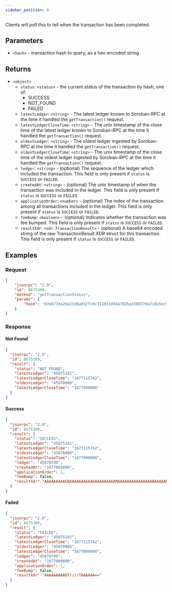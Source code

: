 ```yaml
---
sidebar_position: 8
---
```


Clients will poll this to tell when the transaction has been completed.


## Parameters

- `<hash>` - transaction hash to query, as a hex-encoded string

## Returns

- `<object>`
  - `status`: `<status>` - the current status of the transaction by hash, one of:
    - SUCCESS
    - NOT_FOUND
    - FAILED
  - `latestLedger`: `<string>` - The latest ledger known to Soroban-RPC at the time it handled the `getTransaction()` request.
  - `latestLedgerCloseTime`: `<string>` - The unix timestamp of the close time of the latest ledger known to Soroban-RPC at the time it handled the `getTransaction()` request.
  - `oldestLedger`: `<string>` - The oldest ledger ingested by Soroban-RPC at the time it handled the `getTransaction()` request.
  - `oldestLedgerCloseTime`: `<string>` - The unix timestamp of the close time of the oldest ledger ingested by Soroban-RPC at the time it handled the `getTransaction()` request.
  - `ledger`: `<string>` - (optional) The sequence of the ledger which included the transaction. This field is only present if `status` is `SUCCESS` or `FAILED`.
  - `createdAt`: `<string>` - (optional) The unix timestamp of when the transaction was included in the ledger. This field is only present if `status` is `SUCCESS` or `FAILED`.
  - `applicationOrder`: `<number>` - (optional) The index of the transaction among all transactions included in the ledger. This field is only present if `status` is `SUCCESS` or `FAILED`.
  - `feeBump`: `<boolean>` - (optional) Indicates whether the transaction was fee bumped. This field is only present if `status` is `SUCCESS` or `FAILED`.
  - `resultXdr`: `<xdr.TransactionResult>` - (optional) A base64 encoded string of the raw TransactionResult XDR struct for this transaction. This field is only present if `status` is `SUCCESS` or `FAILED`.

## Examples

### Request

```json
{
    "jsonrpc": "2.0",
    "id": 8675309,
    "method": "getTransactionStatus",
    "params": {
        "hash": "97eb77da26e21d6a032fc0c311831d94a702ba336037da7c8a5ec51b3e39c485"
    }
}
```

### Response

#### Not Found

```json
{
  "jsonrpc": "2.0",
  "id": 8675309,
  "result": {
    "status": "NOT_FOUND",
    "latestLedger": "45075181",
    "latestLedgerCloseTime": "1677115742",
    "oldestLedger": "45070000",
    "latestLedgerCloseTime": "1677000000"
  }
}
```

#### Success

```json
{
  "jsonrpc": "2.0",
  "id": 8675309,
  "result": {
    "status": "SUCCESS",
    "latestLedger": "45075181",
    "latestLedgerCloseTime": "1677115742",
    "oldestLedger": "45070000",
    "latestLedgerCloseTime": "1677000000",
    "ledger": "45070700",
    "createdAt": "1677009000",
    "applicationOrder": 1,
    "feeBump": false,
    "resultXdr" "AAAAAAAAAGQAAAAAAAAAAQAAAAAAAAAMAAAAAAAAAAAAAAABAAAAAK36IZP1oM+KV7lU1u8H7BgGjwK6d6hPmU+zpA6rySi3AAAAAEbEAZ4AAAAAAAAAAVJCUk4AAAAArSYZWZeBIAHn1+M0WPwhehxZNiBgvJOx7IVykVOo39UAAAAAFZRBZACYloAAAAANAAAAAAAAAAAAAAAA"
  }
}
```

#### Failed

```json
{
  "jsonrpc": "2.0",
  "id": 8675309,
  "result": {
    "status": "FAILED",
    "latestLedger": "45075181",
    "latestLedgerCloseTime": "1677115742",
    "oldestLedger": "45070000",
    "latestLedgerCloseTime": "1677000000",
    "ledger": "45070700",
    "createdAt": "1677009000",
    "applicationOrder": 1,
    "feeBump": false,
    "resultXdr" "AAAAAAAAAGT////7AAAAAA=="
  }
}
```
